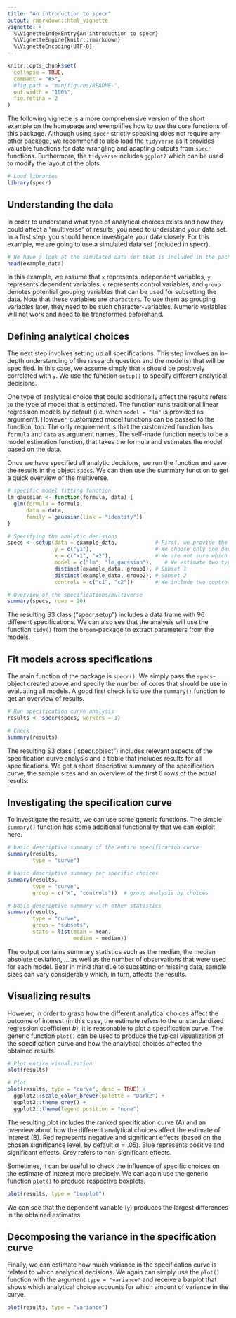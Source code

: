```yaml
---
title: "An introduction to specr"
output: rmarkdown::html_vignette
vignette: >
  %\VignetteIndexEntry{An introduction to specr}
  %\VignetteEngine{knitr::rmarkdown}
  %\VignetteEncoding{UTF-8}
---
```


```r
knitr::opts_chunk$set(
  collapse = TRUE,
  comment = "#>",
  #fig.path = "man/figures/README-",
  out.width = "100%",
  fig.retina = 2
)
```


The following vignette is a more comprehensive version of the short example on the homepage and exemplifies how to use the core functions of this package. Although using `specr` strictly speaking does not require any other package, we recommend to also load the `tidyverse` as it provides valuable functions for data wrangling and adapting outputs from `specr` functions. Furthermore, the `tidyverse` includes `ggplot2` which can be used to modify the layout of the plots. 

```r
# Load libraries
library(specr)
```


## Understanding the data

In order to understand what type of analytical choices exists and how they could affect a "multiverse" of results, you need to understand your data set. In a first step, you should hence investigate your data closely. For this example, we are going to use a simulated data set (included in specr). 

```r
# We have a look at the simulated data set that is included in the package
head(example_data)
```

In this example, we assume that `x` represents independent variables, `y` represents dependent variables, `c` represents control variables, and `group` denotes potential grouping variables that can be used for subsetting the data. Note that these variables are `characters`. To use them as grouping variables later, they need to be such character-variables. Numeric variables will not work and need to be transformed beforehand. 

## Defining analytical choices

The next step involves setting up all specifications. This step involves an in-depth understanding of the research question and the model(s) that will be specified. In this case, we assume simply that `x` should be positively correlated with `y`. We use the function `setup()` to specify different analytical decisions. 

One type of analytical choice that could additionally affect the results refers to the type of model that is estimated. The function runs traditional linear regression models by default (i.e. when `model = "lm"` is provided as argument). However, customized model functions can be passed to the function, too. The only requirement is that the customized function has `formula` and `data` as argument names. The self-made function needs to be a model estimation function, that takes the formula and estimates the model based on the data.

Once we have specified all analytic decisions, we run the function and save the results in the object `specs`. We can then use the summary function to get a quick overview of the multiverse. 

```r
# specific model fitting function
lm_gaussian <- function(formula, data) {
  glm(formula = formula, 
      data = data, 
      family = gaussian(link = "identity"))
}

# Specifying the analytic decisions
specs <- setup(data = example_data,            # First, we provide the data set
               y = c("y1"),                    # We choose only one dependent variale
               x = c("x1", "x2"),              # We are not sure which independent variable is better
               model = c("lm", "lm_gaussian"),    # We estimate two types of models
               distinct(example_data, group1), # Subset 1
               distinct(example_data, group2), # Subset 2
               controls = c("c1", "c2"))       # We include two control variable 

# Overview of the specifications/multiverse
summary(specs, rows = 20)
```

The resulting S3 class ("specr.setup") includes a data frame with 96 different specifications. We can also see that the analysis will use the function `tidy()` from the `broom`-package to extract parameters from the models. 


## Fit models across specifications

The main function of the package is `specr()`. We simply pass the `specs`-object created above and specify the number of cores that should be use in evaluating all models. A good first check is to use the `summary()` function to get an overview of results. 

```r
# Run specification curve analysis
results <- specr(specs, workers = 1)  

# Check
summary(results)
```

The resulting S3 class (`specr.object") includes relevant aspects of the specification curve analysis and a tibble that includes results for all specifications. We get a short descriptive summary of the specification curve, the sample sizes and an overview of the first 6 rows of the actual results. 


## Investigating the specification curve

To investigate the results, we can use some generic functions. The simple `summary()` function has some additional functionality that we can exploit here. 

```r
# basic descriptive summary of the entire specification curve
summary(results, 
        type = "curve")

# basic descriptive summary per specific choices
summary(results, 
        type = "curve", 
        group = c("x", "controls"))  # group analysis by choices

# basic descriptive summary with other statistics
summary(results, 
        type = "curve", 
        group = "subsets", 
        stats = list(mean = mean, 
                     median = median))
```

The output contains summary statistics such as the median, the median absolute deviation, ... as well as the number of observations that were used for each model. Bear in mind that due to subsetting or missing data, sample sizes can vary considerably which, in turn, affects the results.

## Visualizing results

However, in order to grasp how the different analytical choices affect the outcome of interest (in this case, the estimate refers to the unstandardized regression coefficient *b*), it is reasonable to plot a specification curve. The generic function `plot()` can be used to produce the typical visualization of the specification curve and how the analytical choices affected the obtained results. 

```r
# Plot entire visualization
plot(results)
```


```r
# Plot 
plot(results, type = "curve", desc = TRUE) +
  ggplot2::scale_color_brewer(palette = "Dark2") +
  ggplot2::theme_grey() +
  ggplot2::theme(legend.position = "none")
```

The resulting plot includes the ranked specification curve (A) and an overview about how the different analytical choices affect the estimate of interest (B). Red represents negative and significant effects (based on the chosen significance level, by default $\alpha = .05$). Blue represents positive and significant effects. Grey refers to non-significant effects. 

Sometimes, it can be useful to check the influence of specific choices on the estimate of interest more precisely. We can again use the generic function `plot()` to produce respective boxplots.

```r
plot(results, type = "boxplot")
```

We can see that the dependent variable (`y`) produces the largest differences in the obtained estimates.

## Decomposing the variance in the specification curve

Finally, we can estimate how much variance in the specification curve is related to which analytical decisions. We again can simply use the `plot()` function with the argument `type = "variance"` and receive a barplot that shows which analytical choice accounts for which amount of variance in the curve. 

```r
plot(results, type = "variance")
```


